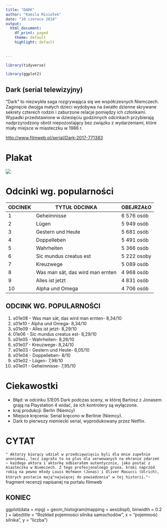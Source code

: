 ```yaml
---
title: "DARK"
author: "Kamila Misiołek"
date: "10 czerwca 2018"
output:
  html_document:
    df_print: paged
    theme: default
    highlight: default
    
    
---
```


```r


library(tidyverse)

library(ggplot2)


```


## Dark (serial telewizyjny)

"Dark" to niezwykła saga rozgrywająca się we współczesnych Niemczech. Zaginięcie dwojga małych dzieci wydobywa na światło dzienne skrywane sekrety czterech rodzin i zaburzone relacje pomiędzy ich członkami. Wypadki przedstawione w dziesięciu godzinnych odcinkach przybierają nadprzyrodzony obrót niepozostający bez związku z wydarzeniami, które miały miejsce w miasteczku w 1986 r.

<http://www.filmweb.pl/serial/Dark-2017-771383>

# Plakat

![](dark.jpg)

# Odcinki wg. popularności

| ODCINEK | TYTUŁ ODCINKA                    | OBEJRZAŁO           |
|---------|----------------------------------|---------------------|
| 1       | Geheimnisse                      | 6 576 osób          | 
| 2       | Lügen                            | 5 949 osób          |   
| 3       | Gestern und Heute                | 5 681 osób          |  
| 4       | Doppelleben                      | 5 491 osób          |    
| 5       | Wahrheiten                       | 5 366 osób          | 
| 6       | Sic mundus creatus est           | 5 222 osoby         |
| 7       | Kreuzwege                        | 5 089 osób          |
| 8       | Was man sät, das wird man ernten | 4 968 osób          |
| 9       | Alles ist jetzt                  | 4 831 osób          | 
| 10      | Alpha und Omega                  | 4 706 osób          |


## ODCINK WG. POPULARNOŚCI

1. s01e08 - Was man sät, das wird man ernten- 8,34/10
2. s01e10 - Alpha und Omega- 8,34/10
3. s01e09 - Alles ist jetzt- 8,29/10
4. 01e06 - Sic mundus creatus est-  8,29/10
5. s01e05 - Wahrheiten- 8,26/10 
6. s01e07 - Kreuzwege- 8,24/10
7. s01e03 - Gestern und Heute- 8,05/10
8. s01e04 - Doppelleben- 8/10
9. s01e02 - Lügen- 7,98/10
10. s01e01 - Geheimnisse- 7,95/10

# Ciekawostki

+ Błąd: w odcinku S1E05 Dark podczas sceny, w której Bartosz z Jonasem grają na       Playstation 4 widać, że ich kontrolery są wyłączone.
+ kraj produkcji: Berlin (Niemcy)
+ Miejsce kręcenia: Serial kręcono w Berlinie (Niemcy).
+ Dark to pierwszy niemiecki serial, wyprodukowany przez Netflix.

# CYTAT

`" Aktorzy biorący udział w przedsięwzięciu byli dla mnie zupełnie anonimowi, lecz zagrało to na plus dla serwowanych na ekranie zdarzeń – każdego aktora i aktorkę odbierałem autentycznie, jako postać z miasteczka w Niemczech. Z tego profesjonalnego grona, kroki naprzód robią na pewno młody Louis Hofmann (Jonas) i Oliver Masucci (Ulrich), których postacie mają"najwięcej do powiedzenia" w tej historii."`- fragment recenzji napisanej na portalu filmweb

## KONIEC


ggplot(data = mpg) + 
  geom_histogram(mapping = aes(displ), binwidth = 0.2 ) +
  labs(title = "Rozkład pojemności silnika samochodów", x = "pojemność silnika", y = "liczba")
  
  
